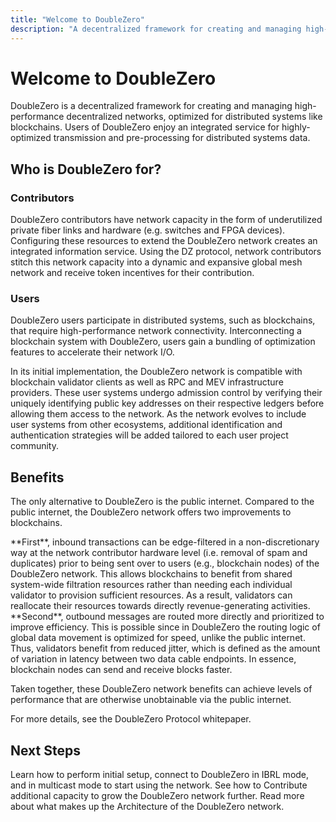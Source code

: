 ```yaml
---
title: "Welcome to DoubleZero"
description: "A decentralized framework for creating and managing high-performance decentralized networks"
---
```


# Welcome to DoubleZero

DoubleZero is a decentralized framework for creating and managing high-performance decentralized networks, optimized for distributed systems like blockchains. Users of DoubleZero enjoy an integrated service for highly-optimized transmission and pre-processing for distributed systems data.

## Who is DoubleZero for?

### Contributors

DoubleZero contributors have network capacity in the form of underutilized private fiber links and hardware (e.g. switches and FPGA devices). Configuring these resources to extend the DoubleZero network creates an integrated information service. Using the DZ protocol, network contributors stitch this network capacity into a dynamic and expansive global mesh network and receive token incentives for their contribution.

### Users

DoubleZero users participate in distributed systems, such as blockchains, that require high-performance network connectivity. Interconnecting a blockchain system with DoubleZero, users gain a bundling of optimization features to accelerate their network I/O.

In its initial implementation, the DoubleZero network is compatible with blockchain validator clients as well as RPC and MEV infrastructure providers. These user systems undergo admission control by verifying their uniquely identifying public key addresses on their respective ledgers before allowing them access to the network. As the network evolves to include user systems from other ecosystems, additional identification and authentication strategies will be added tailored to each user project community.

## Benefits

The only alternative to DoubleZero is the public internet. Compared to the public internet, the DoubleZero network offers two improvements to blockchains.

<Callout>
**First**, inbound transactions can be edge-filtered in a non-discretionary way at the network contributor hardware level (i.e. removal of spam and duplicates) prior to being sent over to users (e.g., blockchain nodes) of the DoubleZero network. This allows blockchains to benefit from shared system-wide filtration resources rather than needing each individual validator to provision sufficient resources. As a result, validators can reallocate their resources towards directly revenue-generating activities.
</Callout>

<Callout>
**Second**, outbound messages are routed more directly and prioritized to improve efficiency. This is possible since in DoubleZero the routing logic of global data movement is optimized for speed, unlike the public internet. Thus, validators benefit from reduced jitter, which is defined as the amount of variation in latency between two data cable endpoints. In essence, blockchain nodes can send and receive blocks faster.
</Callout>

Taken together, these DoubleZero network benefits can achieve levels of performance that are otherwise unobtainable via the public internet.

For more details, see the DoubleZero Protocol whitepaper.

## Next Steps

<Columns cols={3}>
  <Card
    title="For Users"
    icon="users"
    href="/setup"
  >
    Learn how to perform initial setup, connect to DoubleZero in IBRL mode, and in multicast mode to start using the network.
  </Card>
  <Card
    title="For Contributors"
    icon="network-wired"
    href="/contribute"
  >
    See how to Contribute additional capacity to grow the DoubleZero network further.
  </Card>
  <Card
    title="More Information"
    icon="info-circle"
    href="/architecture"
  >
    Read more about what makes up the Architecture of the DoubleZero network.
  </Card>
</Columns>
